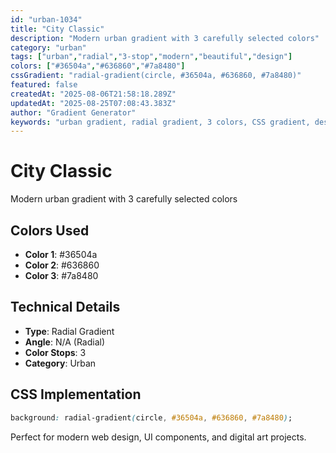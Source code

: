 ```yaml
---
id: "urban-1034"
title: "City Classic"
description: "Modern urban gradient with 3 carefully selected colors"
category: "urban"
tags: ["urban","radial","3-stop","modern","beautiful","design"]
colors: ["#36504a","#636860","#7a8480"]
cssGradient: "radial-gradient(circle, #36504a, #636860, #7a8480)"
featured: false
createdAt: "2025-08-06T21:58:18.289Z"
updatedAt: "2025-08-25T07:08:43.383Z"
author: "Gradient Generator"
keywords: "urban gradient, radial gradient, 3 colors, CSS gradient, design, #36504a, #636860, #7a8480"
---
```


# City Classic

Modern urban gradient with 3 carefully selected colors

## Colors Used
- **Color 1**: #36504a
- **Color 2**: #636860
- **Color 3**: #7a8480

## Technical Details
- **Type**: Radial Gradient
- **Angle**: N/A (Radial)
- **Color Stops**: 3
- **Category**: Urban

## CSS Implementation
```css
background: radial-gradient(circle, #36504a, #636860, #7a8480);
```

Perfect for modern web design, UI components, and digital art projects.
